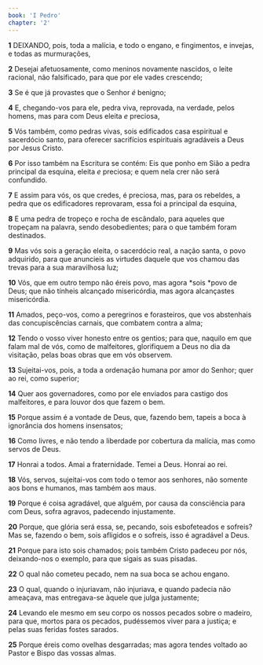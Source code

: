 ```yaml
---
book: 'I Pedro'
chapter: '2'
---
```


**1** DEIXANDO, pois, toda a malícia, e todo o engano, e fingimentos, e invejas, e todas as murmurações,

**2** Desejai afetuosamente, como meninos novamente nascidos, o leite racional, não falsificado, para que por ele vades crescendo;

**3** Se é que já provastes que o Senhor _é_ benigno;

**4** E, chegando-vos para ele, pedra viva, reprovada, na verdade, pelos homens, mas para com Deus eleita _e_ preciosa,

**5** Vós também, como pedras vivas, sois edificados casa espiritual e sacerdócio santo, para oferecer sacrifícios espirituais agradáveis a Deus por Jesus Cristo.

**6** Por isso também na Escritura se contém: Eis que ponho em Sião a pedra principal da esquina, eleita _e_ preciosa; e quem nela crer não será confundido.

**7** E assim para vós, os que credes, é preciosa, mas, para os rebeldes, a pedra que os edificadores reprovaram, essa foi a principal da esquina,

**8** E uma pedra de tropeço e rocha de escândalo, para aqueles que tropeçam na palavra, sendo desobedientes; para o que também foram destinados.

**9** Mas vós sois a geração eleita, o sacerdócio real, a nação santa, o povo adquirido, para que anuncieis as virtudes daquele que vos chamou das trevas para a sua maravilhosa luz;

**10** Vós, que em outro tempo não éreis povo, mas agora *sois *povo de Deus; que não tínheis alcançado misericórdia, mas agora alcançastes misericórdia.

**11** Amados, peço-vos, como a peregrinos e forasteiros, que vos abstenhais das concupiscências carnais, que combatem contra a alma;

**12** Tendo o vosso viver honesto entre os gentios; para que, naquilo em que falam mal de vós, como de malfeitores, glorifiquem a Deus no dia da visitação, pelas boas obras que em vós observem.

**13** Sujeitai-vos, pois, a toda a ordenação humana por amor do Senhor; quer ao rei, como superior;

**14** Quer aos governadores, como por ele enviados para castigo dos malfeitores, e para louvor dos que fazem o bem.

**15** Porque assim é a vontade de Deus, que, fazendo bem, tapeis a boca à ignorância dos homens insensatos;

**16** Como livres, e não tendo a liberdade por cobertura da malícia, mas como servos de Deus.

**17** Honrai a todos. Amai a fraternidade. Temei a Deus. Honrai ao rei.

**18** Vós, servos, sujeitai-vos com todo o temor aos senhores, não somente aos bons e humanos, mas também aos maus.

**19** Porque é coisa agradável, que alguém, por causa da consciência para com Deus, sofra agravos, padecendo injustamente.

**20** Porque, que glória será essa, se, pecando, sois esbofeteados e sofreis? Mas se, fazendo o bem, sois afligidos e o sofreis, isso é agradável a Deus.

**21** Porque para isto sois chamados; pois também Cristo padeceu por nós, deixando-nos o exemplo, para que sigais as suas pisadas.

**22** O qual não cometeu pecado, nem na sua boca se achou engano.

**23** O qual, quando o injuriavam, não injuriava, e quando padecia não ameaçava, mas entregava-se àquele que julga justamente;

**24** Levando ele mesmo em seu corpo os nossos pecados sobre o madeiro, para que, mortos para os pecados, pudéssemos viver para a justiça; e pelas suas feridas fostes sarados.

**25** Porque éreis como ovelhas desgarradas; mas agora tendes voltado ao Pastor e Bispo das vossas almas.
